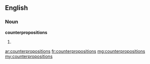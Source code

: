 ==English==

===Noun===
'''counterpropositions'''

# {{plural of|counterproposition}}

[[ar:counterpropositions]]
[[fr:counterpropositions]]
[[mg:counterpropositions]]
[[my:counterpropositions]]
